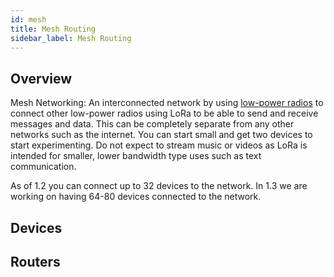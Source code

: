 ```yaml
---
id: mesh
title: Mesh Routing
sidebar_label: Mesh Routing
---
```


## Overview

Mesh Networking: An interconnected network by using [low-power radios](/docs/hardware) to connect other low-power radios using LoRa to be able to send and receive messages and data. This can be completely separate from any other networks such as the internet. You can start small and get two devices to start experimenting. Do not expect to stream music or videos as LoRa is intended for smaller, lower bandwidth type uses such as text communication.

As of 1.2 you can connect up to 32 devices to the network. In 1.3 we are working on having 64-80 devices connected to the network.

## Devices

## Routers
